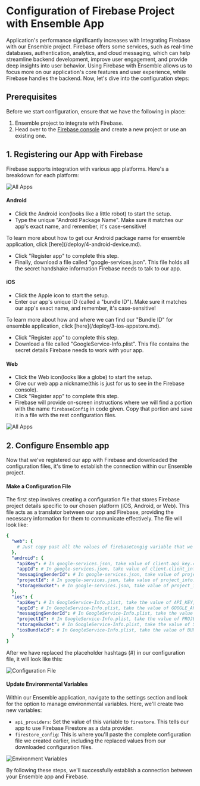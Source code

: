 
# Configuration of Firebase Project with Ensemble App

Application's performance significantly increases with ⁤Integrating Firebase with our Ensemble project. ⁤⁤Firebase offers some services, such as real-time databases, authentication, analytics, and cloud messaging, which can help streamline backend development, 
improve user engagement, and provide deep insights into user behavior. ⁤⁤Using Firebase with Ensemble allows us to focus more on our application's core features and user experience, while Firebase handles the backend.
⁤Now, let's dive into the configuration steps:


## Prerequisites
Before we start configuration, ensure that we have the following in place:
1. Ensemble project to integrate with Firebase.
2. Head over to the [Firebase console](https://console.firebase.google.com/) and create a new project or use an existing one.

## 1. Registering our App with Firebase

Firebase supports integration with various app platforms. Here's a breakdown for each platform:

![All Apps](/images/firebase/addApp.png)
#### Android

- Click the Android icon(looks like a little robot) to start the setup.
- Type the unique "Android Package Name". Make sure it matches our app's exact name, and remember, it's case-sensitive!

<Callout type="info">
  To learn more about how to get our Android package name for ensemble application, click [here](/deploy/4-android-device.md).
</Callout>

- Click "Register app" to complete this step.
- Finally, download a file called "google-services.json". This file holds all the secret handshake information Firebase needs to talk to our app.


#### iOS

- Click the Apple icon to start the setup.
- Enter our app's unique ID (called a "bundle ID"). Make sure it matches our app's exact name, and remember, it's case-sensitive!

<Callout type="info">
  To learn more about how and where we can find our "Bundle ID" for ensemble application, click [here](/deploy/3-ios-appstore.md).
</Callout>

- Click "Register app" to complete this step.
- Download a file called "GoogleService-Info.plist". This file contains the secret details Firebase needs to work with your app.

#### Web

- Click the Web icon(looks like a globe) to start the setup.
- Give our web app a nickname(this is just for us to see in the Firebase console).
- Click "Register app" to complete this step.
- Firebase will provide on-screen instructions where we will find a portion with the name `firebaseConfig` in code given. Copy that portion and save it in a file with the rest configuration files.

![All Apps](/images/firebase/allApps.png)

## 2. Configure Ensemble app
Now that we've registered our app with Firebase and downloaded the configuration files, 
it's time to establish the connection within our Ensemble project.
#### Make a Configuration File

The first step involves creating a configuration file that stores Firebase project details specific to our chosen platform (iOS, Android, or Web). This file
acts as a translator between our app and Firebase, providing the necessary information for them to communicate effectively. The file will look like:

```yaml
{
  "web": {
    # Just copy past all the values of firebaseCongig variable that we copy from web app and paste it here.
  },
  "android": {
    "apiKey": # In google-services.json, take value of client.api_key.current_key,
    "appId": # In google-services.json, take value of client.client_info.mobilesdk_app_id,
    "messagingSenderId": # In google-services.json, take value of project_info.project_number,
    "projectId": # In google-services.json, take value of project_info.project_id,
    "storageBucket": # In google-services.json, take value of project_info.storage_bucket
  },
  "ios": {
    "apiKey": # In GoogleService-Info.plist, take the value of API_KEY,
    "appId": # In GoogleService-Info.plist, take the value of GOOGLE_APP_ID,
    "messagingSenderId": # In GoogleService-Info.plist, take the value of GCM_SENDER_ID,
    "projectId": # In GoogleService-Info.plist, take the value of PROJECT_ID,
    "storageBucket": # In GoogleService-Info.plist, take the value of STORAGE_BUCKET,
    "iosBundleId": # In GoogleService-Info.plist, take the value of BUNDLE_ID
  }
}
```
After we have replaced the placeholder hashtags (#) in our configuration file, it will look like this:

![Configuration File](/images/firebase/configfile.png)

#### Update Environmental Variables

Within our Ensemble application, navigate to the settings section and look for the option to manage environmental variables. Here, we'll create two new variables:
- `api_providers`: Set the value of this variable to `firestore`. This tells our app to use Firebase Firestore as a data provider.
- `firestore_config`: This is where you'll paste the complete configuration file we created earlier, including the replaced values from our downloaded configuration files.

![Environment Variables](/images/firebase/envVari.png)

By following these steps, we'll successfully establish a connection between your Ensemble app and Firebase.
